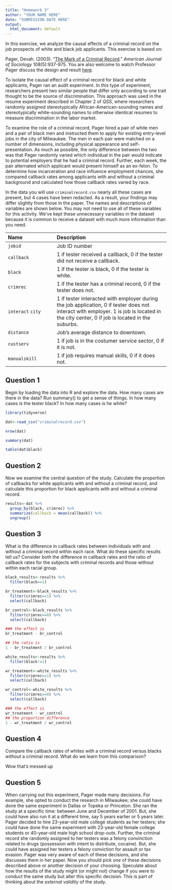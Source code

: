 ```yaml
---
title: "Homework 3"
author: "YOUR NAME HERE"
date: "SUBMISSION DATE HERE"
output:
  html_document: default
---
```


In this exercise, we analyze the causal effects of a criminal record on the job prospects of white and black job applicants. This exercise is based on: 

Pager, Devah. (2003). "[The Mark of a Criminal Record](https://doi.org/10.1086/374403)." *American Journal of Sociology* 108(5):937-975. You are also welcome to watch Professor Pager discuss the design and result [here](https://youtu.be/nUZqvsF_Wt0).

To isolate the causal effect of a criminal record for black and white applicants, Pager ran an audit experiment. In this type of experiment, researchers present two similar people that differ only according to one trait thought to be the source of discrimination. This approach was used in the resume experiment described in Chapter 2 of *QSS*, where researchers randomly assigned stereotypically African-American-sounding names and stereotypically white-sounding names to otherwise identical resumes to measure discrimination in the labor market.

To examine the role of a criminal record, Pager hired a pair of white men and a pair of black men and instructed them to apply for existing entry-level jobs in the city of Milwaukee. The men in each pair were matched on a number of dimensions, including physical appearance and self-presentation. As much as possible, the only difference between the two was that Pager randomly varied which individual in the pair would indicate to potential employers that he had a criminal record. Further, each week, the pair alternated which applicant would present himself as an ex-felon. To determine how incarceration and race influence employment chances, she compared callback rates among applicants with and without a criminal background and calculated how those callback rates varied by race.

In the data you will use `criminalrecord.csv` nearly all these cases are present, but 4 cases have been redacted. As a result, your findings may differ slightly from those in the paper. The names and descriptions of variables are shown below. You may not need to use all of these variables for this activity. We’ve kept these unnecessary variables in the dataset because it is common to receive a dataset with much more information than you need.


------------------------------------------------------------------------------------------
Name                        Description
--------------------------- --------------------------------------------------------------
`jobid`                     Job ID number  

`callback`                  1 if tester received a callback, 0 if the tester did not receive a callback. 

`black`                     1 if the tester is black, 0 if the tester is white.

`crimrec`                   1 if the tester has a criminal record, 0 if the tester does not.

`interact`                  1 if tester interacted with employer during the job application, 0 if tester does not interact with employer.
`city`                      1 is job is located in the city center, 0 if job is located in the suburbs.

`distance`                  Job’s average distance to downtown.

`custserv`                  1 if job is in the costumer service sector, 0 if it is not.

`manualskill`               1 if job requires manual skills, 0 if it does not.

------------------------------------------------------------------------------------------

## Question 1  

Begin by loading the data into R and explore the data. How many cases are there in the data? Run summary() to get a sense of things. In how many cases is the tester black? In how many cases is he white?

```r
library(tidyverse)
```



```r
dat<-read_csv("criminalrecord.csv")

nrow(dat)

summary(dat)

table(dat$black)
```


## Question 2  

Now we examine the central question of the study. Calculate the proportion of callbacks for white applicants with and without a criminal record, and calculate this proportion for black applicants with and without a criminal record.

```r
results<-dat %>% 
  group_by(black, crimrec) %>% 
  summarize(callback = mean(callback)) %>% 
  ungroup()
```

## Question 3

What is the difference in callback rates between individuals with and without a criminal record within each race. What do these specific results tell us?  Consider both the difference in callback rates and the ratio of callback rates for the subjects with criminal records and those without within each racial group.

```r
black_results<-results %>% 
  filter(black==1)

br_treatment<-black_results %>% 
  filter(crimrec==1) %>% 
  select(callback)

br_control<-black_results %>% 
  filter(crimrec==0) %>% 
  select(callback)

### the effect is 
br_treatment - br_control

## the ratio is 
1 - br_treatment / br_control
```

```r
white_results<-results %>% 
  filter(black!=1)

wr_treatment<-white_results %>% 
  filter(crimrec==1) %>% 
  select(callback)

wr_control<-white_results %>% 
  filter(crimrec==0) %>% 
  select(callback)

### the effect is 
wr_treatment - wr_control
## the proportion difference
1 - wr_treatment / wr_control
```


## Question 4

Compare the callback rates of whites *with* a criminal record versus blacks *without* a criminal record. What do we learn from this comparison?

Wow that's messed up

## Question 5

When carrying out this experiment, Pager made many decisions. For example, she opted to conduct the research in Milwaukee; she could have done the same experiment in Dallas or Topeka or Princeton. She ran the study at a specific time: between June and December of 2001. But, she could have also run it at a different time, say 5 years earlier or 5 years later. Pager decided to hire 23-year-old male college students as her testers; she could have done the same experiment with 23-year-old female college students or 40-year-old male high school drop-outs. Further, the criminal record she randomly assigned to her testers was a felony convinction related to drugs (possession with intent to distribute, cocaine). But, she could have assigned her testers a felony conviction for assault or tax evasion. Pager was very aware of each of these decisions, and she discusses them in her paper. Now you should pick *one* of these decisions described above or another decision of your choosing. Speculate about how the results of the study might (or might not) change if you were to conduct the same study but alter this specific decision. This is part of thinking about the *external validity* of the study.
